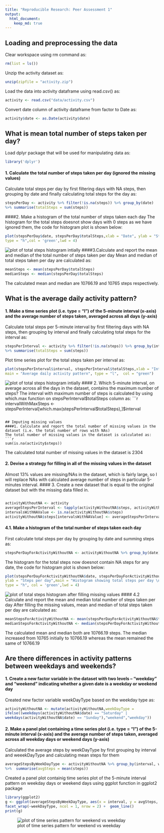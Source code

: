 ```yaml
---
title: "Reproducible Research: Peer Assessment 1"
output: 
  html_document:
    keep_md: true
---
```


## Loading and preprocessing the data
Clear workspace using rm command as:
```r
rm(list = ls())
```
Unzip the activity dataset as:
```r
unzip(zipfile = "activity.zip")
```
Load the data into activity dataframe using read.csv() as:
```r
activity <- read.csv("data/activity.csv")
```
Convert date column of activity dataframe from factor to Date as:
```r
activity$date <- as.Date(activity$date)
```

## What is mean total number of steps taken per day?
Load dplyr package that will be used for manipulating data as:
```r
library('dplyr')
```
#### 1. Calculate the total number of steps taken per day (ignored the missing values)
Calculate total steps per day by first filtering days with NA steps, then grouping by date and finally calculating total steps for the day as:
```r
stepsPerDay <- activity %>% filter(!is.na(steps)) %>% group_by(date) 
%>% summarise(totalSteps = sum(steps))
```
####2. Make a histogram of the total number of steps taken each day
The histogram for the total steps  doesnot show days with 0 steps as we have ignored them, the code for histogram plot is shown below:
```r
plot(stepsPerDay$date, stepsPerDay$totalSteps,xlab = "Date", ylab = "Steps per day",
type = "h",col = 'green',lwd = 4)
```
![plot of total steps histogram intially](figures/hist_total_steps_initial.png) 
####3.Calculate and report the mean and median of the total number of steps taken per day
Mean and median of total steps taken per day are calculated as:
```r
meanSteps <- mean(stepsPerDay$totalSteps)
medianSteps <- median(stepsPerDay$totalSteps)
```
The calculated mean and median are 10766.19 and 10765 steps respectively.

## What is the average daily activity pattern?
#### 1. Make a time series plot (i.e. type = "l") of the 5-minute interval (x-axis) and the average number of steps taken, averaged across all days (y-axis)  
Calculate total steps per 5-minute interval by first filtering days with NA steps, then grouping by interval and finally calculating total steps for the interval as:
```r
stepsPerInterval <- activity %>% filter(!is.na(steps)) %>% group_by(interval) 
%>% summarise(totalSteps = sum(steps))
```
Plot time series plot for the total steps taken per interval as:
```r
plot(stepsPerInterval$interval, stepsPerInterval$totalSteps,xlab = "Interval", ylab = "Steps",
main = "Average daily activity pattern", type = "l",  col = "green")
```
![plot of total steps histogram intially](figures/time_series_daily.png) 
#### 2. Which 5-minute interval, on average across all the days in the dataset, contains the maximum number of steps?
The interval with maximum number of steps is calculated by using which.max function on stepsPerInterval$totalSteps column as:
```r
intervalWithMaxSteps <- stepsPerInterval[which.max(stepsPerInterval$totalSteps),]$interval
```

## Imputing missing values
####1. Calculate and report the total number of missing values in the dataset (i.e. the total number of rows with NAs)
The total number of missing values in the dataset is calculated as:
```r
sum(is.na(activity$steps))
```
The calculated total number of missing values in the dataset is 2304

#### 2. Devise a strategy for filling in all of the missing values in the dataset

Almost 13% values are missing/NAs in the dataset, which is fairly large, so I will replace NAs with calculated average number of steps in particular 5-minutes interval. 
#### 3. Create a new dataset that is equal to the original dataset but with the missing data filled in.
```r

activityWithoutNA <- activity
averageStepsPerInterval <- tapply(activityWithoutNA$steps, activityWithoutNA$interval, mean, na.rm = TRUE)
intervalsWithNAValue <- is.na(activityWithoutNA$steps)
activityWithoutNA$steps[intervalsWithNAValue] <- averageStepsPerInterval[as.character(activityWithoutNA$interval[intervalsWithNAValue])]
```
#### 4.1. Make a histogram of the total number of steps taken each day
First calculate total steps per day by grouping by date and summing steps as:
```r
stepsPerDayForActivityWithoutNA <- activityWithoutNA %>% group_by(date) %>% summarise(totalSteps = sum(steps))
```
The histogram for the total steps now doesnot contain NA steps for any date, the code for histogram plot is shown below:
```r
plot(stepsPerDayForActivityWithoutNA$date, stepsPerDayForActivityWithoutNA$totalSteps,xlab = "Date", 
ylab = "Steps per day",main = "Histogram showing total steps per day \n after filling NAs", 
type = "h", col = 'green',lwd = 4)
```
![plot of total steps histogram after filling missing values](figures/hist_total_steps_after_filling_nas.png)
#### 4.2 Calculate and report the mean and median total number of steps taken per day
After filling the missing values, mean and median of total steps taken per day are calculated as:
```r
meanStepsForActivityWithoutNA <- mean(stepsPerDayForActivityWithoutNA$totalSteps)
medianStepsForActivityWithoutNA <- median(stepsPerDayForActivityWithoutNA$totalSteps)
```
The calculated mean and median both are 10766.19 steps. The median increased from 10765 initially to 10766.19 whereas the mean remained the same of 10766.19

## Are there differences in activity patterns between weekdays and weekends?
#### 1. Create a new factor variable in the dataset with two levels – “weekday” and “weekend” indicating whether a given date is a weekday or weekend day
Created new factor variable weekDayType based on the weekday type as:
```r
activityWithoutNA <- mutate(activityWithoutNA,weekDayType = 
ifelse((weekdays(activityWithoutNA$date) == "Saturday" | 
weekdays(activityWithoutNA$date) == "Sunday"),"weekend","weekday"))
```

#### 2. Make a panel plot containing a time series plot (i.e. type = "l") of the 5-minute interval (x-axis) and the average number of steps taken, averaged across all weekday days or weekend days (y-axis)
Calculated the average steps by weekDayType by first grouping by interval and weeekDayType and calculating mean steps for them
```r
averageStepsByWeekDayType <- activityWithoutNA %>% group_by(interval, weekDayType) 
%>%  summarise(avgSteps = mean(steps))
```
Created a panel plot containig time series plot of the 5-minute interval pattern on weekday days or weekend days using ggplot function in ggplot2 package
```r
library(ggplot2)
g <- ggplot(averageStepsByWeekDayType, aes(x = interval, y = avgSteps, col = weekDayType)) +  
facet_wrap(~weekDayType, ncol = 1, nrow = 2) +  geom_line() 
print(g)
```
![plot of time series pattern for weekend vs weekday](figures/time_series_pattern_weekend_vs_weekday.png)
